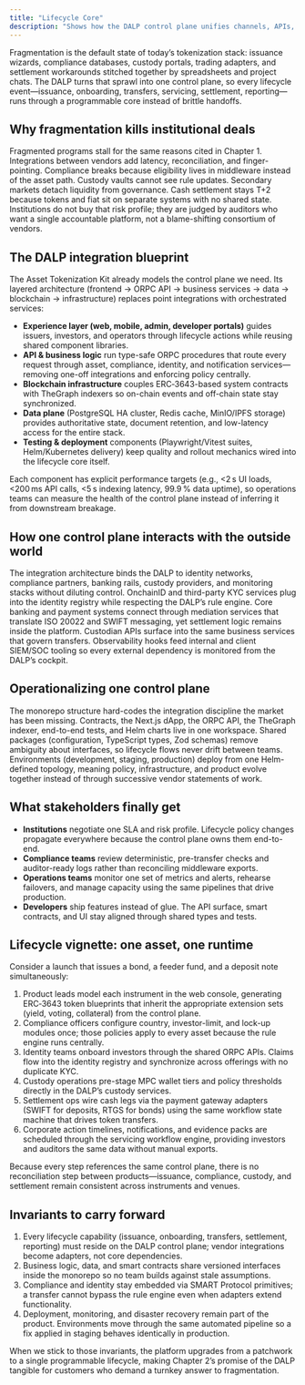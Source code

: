 ```yaml
---
title: "Lifecycle Core"
description: "Shows how the DALP control plane unifies channels, APIs, data, and infrastructure so every lifecycle event runs on one authoritative runtime."
---
```


Fragmentation is the default state of today’s tokenization stack: issuance wizards, compliance databases, custody portals, trading adapters, and settlement workarounds stitched together by spreadsheets and project chats. The DALP turns that sprawl into one control plane, so every lifecycle event—issuance, onboarding, transfers, servicing, settlement, reporting—runs through a programmable core instead of brittle handoffs.

## Why fragmentation kills institutional deals

Fragmented programs stall for the same reasons cited in Chapter 1. Integrations between vendors add latency, reconciliation, and finger-pointing. Compliance breaks because eligibility lives in middleware instead of the asset path. Custody vaults cannot see rule updates. Secondary markets detach liquidity from governance. Cash settlement stays T+2 because tokens and fiat sit on separate systems with no shared state. Institutions do not buy that risk profile; they are judged by auditors who want a single accountable platform, not a blame-shifting consortium of vendors.

## The DALP integration blueprint

The Asset Tokenization Kit already models the control plane we need. Its layered architecture (frontend → ORPC API → business services → data → blockchain → infrastructure) replaces point integrations with orchestrated services:

- **Experience layer (web, mobile, admin, developer portals)** guides issuers, investors, and operators through lifecycle actions while reusing shared component libraries.
- **API & business logic** run type-safe ORPC procedures that route every request through asset, compliance, identity, and notification services—removing one-off integrations and enforcing policy centrally.
- **Blockchain infrastructure** couples ERC‑3643-based system contracts with TheGraph indexers so on-chain events and off-chain state stay synchronized.
- **Data plane** (PostgreSQL HA cluster, Redis cache, MinIO/IPFS storage) provides authoritative state, document retention, and low-latency access for the entire stack.
- **Testing & deployment** components (Playwright/Vitest suites, Helm/Kubernetes delivery) keep quality and rollout mechanics wired into the lifecycle core itself.

Each component has explicit performance targets (e.g., \<2 s UI loads, \<200 ms API calls, \<5 s indexing latency, 99.9 % data uptime), so operations teams can measure the health of the control plane instead of inferring it from downstream breakage.

## How one control plane interacts with the outside world

The integration architecture binds the DALP to identity networks, compliance partners, banking rails, custody providers, and monitoring stacks without diluting control. OnchainID and third-party KYC services plug into the identity registry while respecting the DALP’s rule engine. Core banking and payment systems connect through mediation services that translate ISO 20022 and SWIFT messaging, yet settlement logic remains inside the platform. Custodian APIs surface into the same business services that govern transfers. Observability hooks feed internal and client SIEM/SOC tooling so every external dependency is monitored from the DALP’s cockpit.

## Operationalizing one control plane

The monorepo structure hard-codes the integration discipline the market has been missing. Contracts, the Next.js dApp, the ORPC API, the TheGraph indexer, end-to-end tests, and Helm charts live in one workspace. Shared packages (configuration, TypeScript types, Zod schemas) remove ambiguity about interfaces, so lifecycle flows never drift between teams. Environments (development, staging, production) deploy from one Helm-defined topology, meaning policy, infrastructure, and product evolve together instead of through successive vendor statements of work.

## What stakeholders finally get

- **Institutions** negotiate one SLA and risk profile. Lifecycle policy changes propagate everywhere because the control plane owns them end-to-end.
- **Compliance teams** review deterministic, pre-transfer checks and auditor-ready logs rather than reconciling middleware exports.
- **Operations teams** monitor one set of metrics and alerts, rehearse failovers, and manage capacity using the same pipelines that drive production.
- **Developers** ship features instead of glue. The API surface, smart contracts, and UI stay aligned through shared types and tests.

## Lifecycle vignette: one asset, one runtime

Consider a launch that issues a bond, a feeder fund, and a deposit note simultaneously:

1. Product leads model each instrument in the web console, generating ERC‑3643 token blueprints that inherit the appropriate extension sets (yield, voting, collateral) from the control plane.
2. Compliance officers configure country, investor-limit, and lock-up modules once; those policies apply to every asset because the rule engine runs centrally.
3. Identity teams onboard investors through the shared ORPC APIs. Claims flow into the identity registry and synchronize across offerings with no duplicate KYC.
4. Custody operations pre-stage MPC wallet tiers and policy thresholds directly in the DALP’s custody services.
5. Settlement ops wire cash legs via the payment gateway adapters (SWIFT for deposits, RTGS for bonds) using the same workflow state machine that drives token transfers.
6. Corporate action timelines, notifications, and evidence packs are scheduled through the servicing workflow engine, providing investors and auditors the same data without manual exports.

Because every step references the same control plane, there is no reconciliation step between products—issuance, compliance, custody, and settlement remain consistent across instruments and venues.

## Invariants to carry forward

1. Every lifecycle capability (issuance, onboarding, transfers, settlement, reporting) must reside on the DALP control plane; vendor integrations become adapters, not core dependencies.
2. Business logic, data, and smart contracts share versioned interfaces inside the monorepo so no team builds against stale assumptions.
3. Compliance and identity stay embedded via SMART Protocol primitives; a transfer cannot bypass the rule engine even when adapters extend functionality.
4. Deployment, monitoring, and disaster recovery remain part of the product. Environments move through the same automated pipeline so a fix applied in staging behaves identically in production.

When we stick to those invariants, the platform upgrades from a patchwork to a single programmable lifecycle, making Chapter 2’s promise of the DALP tangible for customers who demand a turnkey answer to fragmentation.
